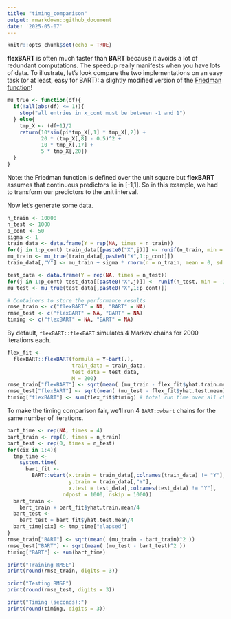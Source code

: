```yaml
---
title: "timing_comparison"
output: rmarkdown::github_document
date: '2025-05-07'
---
```


```r
knitr::opts_chunk$set(echo = TRUE)
```

**flexBART** is often much faster than **BART** because it avoids a lot of redundant computations.
The speedup really manifests when you have lots of data.
To illustrate, let's look compare the two implementations on an easy task (or at least, easy for BART): a slightly modified version of the [Friedman function](https://www.sfu.ca/~ssurjano/fried.html)!
```r
mu_true <- function(df){
  if(!all(abs(df) <= 1)){
    stop("all entries in x_cont must be between -1 and 1")
  } else{
    tmp_X <- (df+1)/2
    return(10*sin(pi*tmp_X[,1] * tmp_X[,2]) + 
           20 * (tmp_X[,8] - 0.5)^2 + 
           10 * tmp_X[,17] + 
           5 * tmp_X[,20])
  }
}
```
Note: the Friedman function is defined over the unit square but **flexBART** assumes that continuous predictors lie in [-1,1].
So in this example, we had to transform our predictors to the unit interval.

Now let's generate some data.
```r
n_train <- 10000
n_test <- 1000
p_cont <- 50
sigma <- 1
train_data <- data.frame(Y = rep(NA, times = n_train))
for(j in 1:p_cont) train_data[[paste0("X",j)]] <- runif(n_train, min = -1, max = 1)
mu_train <- mu_true(train_data[,paste0("X",1:p_cont)])
train_data[,"Y"] <- mu_train + sigma * rnorm(n = n_train, mean = 0, sd = 1)

test_data <- data.frame(Y = rep(NA, times = n_test))
for(j in 1:p_cont) test_data[[paste0("X",j)]] <- runif(n_test, min = -1, max = 1)
mu_test <- mu_true(test_data[,paste0("X",1:p_cont)])

# Containers to store the performance results
rmse_train <- c("flexBART" = NA, "BART" = NA)
rmse_test <- c("flexBART" = NA, "BART" = NA)
timing <- c("flexBART" = NA, "BART" = NA)
```
By default, `flexBART::flexBART` simulates 4 Markov chains for 2000 iterations each.
```r
flex_fit <-
  flexBART::flexBART(formula = Y~bart(.),
                     train_data = train_data,
                     test_data = test_data,
                     M = 200)
rmse_train["flexBART"] <- sqrt(mean( (mu_train - flex_fit$yhat.train.mean)^2 ))
rmse_test["flexBART"] <- sqrt(mean( (mu_test - flex_fit$yhat.test.mean)^2 ))
timing["flexBART"] <- sum(flex_fit$timing) # total run time over all chains
```
To make the timing comparison fair, we'll run 4 `BART::wbart` chains for the same number of iterations.
```r
bart_time <- rep(NA, times = 4)
bart_train <- rep(0, times = n_train)
bart_test <- rep(0, times = n_test)
for(cix in 1:4){
  tmp_time <-
    system.time(
      bart_fit <- 
        BART::wbart(x.train = train_data[,colnames(train_data) != "Y"], 
                    y.train = train_data[,"Y"], 
                    x.test = test_data[,colnames(test_data) != "Y"],
                  ndpost = 1000, nskip = 1000))
  bart_train <-
    bart_train + bart_fit$yhat.train.mean/4
  bart_test <-
    bart_test + bart_fit$yhat.test.mean/4
  bart_time[cix] <- tmp_time["elapsed"]
}
rmse_train["BART"] <- sqrt(mean( (mu_train - bart_train)^2 ))
rmse_test["BART"] <- sqrt(mean( (mu_test - bart_test)^2 ))
timing["BART"] <- sum(bart_time)
```

```r
print("Training RMSE")
print(round(rmse_train, digits = 3))

print("Testing RMSE")
print(round(rmse_test, digits = 3))

print("Timing (seconds):")
print(round(timing, digits = 3))

```


